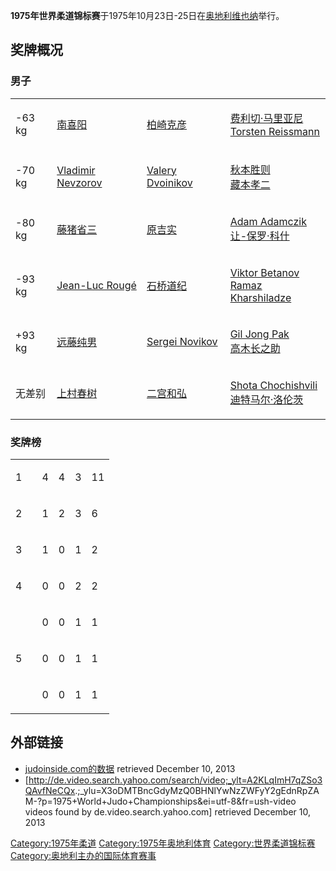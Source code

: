 '''1975年世界柔道锦标赛'''于1975年10月23日-25日在[[奥地利|奥地利]][[维也纳|维也纳]]举行。

==奖牌概况==

===男子===
{| {{MedalistTable|type=项目}}
|-
|<nowiki>-63 kg</nowiki>
|{{flagicon|JPN}} [[南喜阳|南喜阳]]
|{{flagicon|JPN}} [[柏崎克彦|柏崎克彦]]
|{{flagicon|ITA}} [[费利切·马里亚尼|费利切·马里亚尼]] <br> {{flagicon|GDR}} [[Torsten_Reissmann|Torsten Reissmann]]
|-
|<nowiki>-70 kg</nowiki>
|{{flagicon|URS}} [[Vladimir_Nevzorov|Vladimir Nevzorov]]
|{{flagicon|URS}} [[Valery_Dvoinikov|Valery Dvoinikov]]
|{{flagicon|JPN}} [[秋本胜则|秋本胜则]] <br> {{flagicon|JPN}} [[藏本孝二|藏本孝二]]
|-
|<nowiki>-80 kg</nowiki>
|{{flagicon|JPN}} [[藤猪省三|藤猪省三]]
|{{flagicon|JPN}} [[原吉实|原吉实]]
|{{flagicon|POL}} [[Adam_Adamczik|Adam Adamczik]] <br> {{flagicon|FRA}} [[让-保罗·科什|让-保罗·科什]]
|-
|<nowiki>-93 kg</nowiki>
|{{flagicon|FRA}} [[Jean-Luc_Rougé|Jean-Luc Rougé]]
|{{flagicon|JPN}} [[石桥道纪|石桥道纪]]
|{{flagicon|URS}} [[Viktor_Betanov|Viktor Betanov]] <br> {{flagicon|URS}} [[Ramaz_Kharshiladze|Ramaz Kharshiladze]]
|-
|<nowiki>+93 kg</nowiki>
|{{flagicon|JPN}} [[远藤纯男|远藤纯男]]
|{{flagicon|URS}} [[Sergei_Novikov_(judo)|Sergei Novikov]]
|{{flagicon|PRK}} [[Gil_Jong_Pak|Gil Jong Pak]] <br> {{flagicon|JPN}} [[高木长之助|高木长之助]]
|-
|无差别
|{{flagicon|JPN}} [[上村春树|上村春树]]
|{{flagicon|JPN}} [[二宫和弘|二宫和弘]]
|{{flagicon|URS}} [[Shota_Chochishvili|Shota Chochishvili]] <br> {{flagicon|GDR}} [[迪特马尔·洛伦茨|迪特马尔·洛伦茨]]
|}

=== 奖牌榜 ===
{| {{RankedMedalTable}}
|-
| 1 || align="left"|{{flagcountry|JPN}} || 4 || 4 || 3 || 11
|-
| 2 || align="left"|{{flagcountry|URS}} || 1 || 2 || 3 || 6
|-
| 3 || align="left"|{{flagcountry|FRA}} || 1 || 0 || 1 || 2
|-
| 4 || align="left"|{{flagcountry|GDR}} || 0 || 0 || 2 || 2
|-
| rowspan=3| 5 || align="left"|{{flagcountry|ITA}} || 0 || 0 || 1 || 1
|-
| align="left"|{{flagcountry|POL}} || 0 || 0 || 1 || 1
|-
| align="left"|{{flagcountry|PRK}} || 0 || 0 || 1 || 1
|}

==外部链接==
*[http://www.judoinside.com/event/view/26/ judoinside.com的数据]{{Wayback|url=http://www.judoinside.com/event/view/26/ |date=20160820025350 }} retrieved December 10, 2013
*[http://de.video.search.yahoo.com/search/video;_ylt=A2KLqImH7qZSo3QAvfNeCQx.;_ylu=X3oDMTBncGdyMzQ0BHNlYwNzZWFyY2gEdnRpZAM-?p=1975+World+Judo+Championships&ei=utf-8&fr=ush-video videos found by de.video.search.yahoo.com]{{Wayback|url=http://de.video.search.yahoo.com/search/video;_ylt=A2KLqImH7qZSo3QAvfNeCQx.;_ylu=X3oDMTBncGdyMzQ0BHNlYwNzZWFyY2gEdnRpZAM-?p=1975+World+Judo+Championships&ei=utf-8&fr=ush-video |date=20151213052630 }} retrieved December 10, 2013
{{WC Judo}}

[[Category:1975年柔道|Category:1975年柔道]]
[[Category:1975年奥地利体育|Category:1975年奥地利体育]]
[[Category:世界柔道锦标赛|Category:世界柔道锦标赛]]
[[Category:奥地利主办的国际体育赛事|Category:奥地利主办的国际体育赛事]]